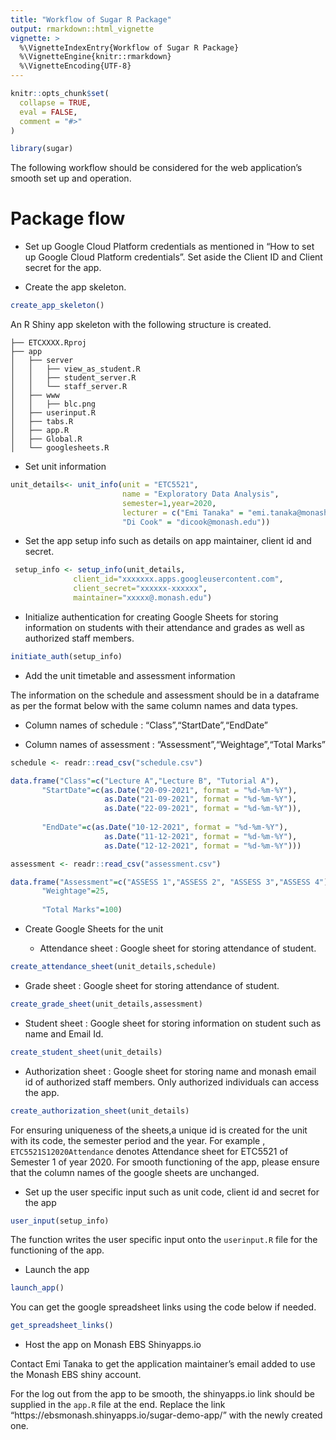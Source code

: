 ```yaml
---
title: "Workflow of Sugar R Package"
output: rmarkdown::html_vignette
vignette: >
  %\VignetteIndexEntry{Workflow of Sugar R Package}
  %\VignetteEngine{knitr::rmarkdown}
  %\VignetteEncoding{UTF-8}
---
```


```r
knitr::opts_chunk$set(
  collapse = TRUE,
  eval = FALSE,
  comment = "#>"
)
```

```r
library(sugar)
```

The following workflow should be considered for the web application's smooth set up and operation. 

# Package flow


- Set up Google Cloud Platform credentials as mentioned in "How to set up Google Cloud Platform credentials". Set aside the Client ID and Client secret for the app. 

- Create the app skeleton.


```r
create_app_skeleton()
```

An R Shiny app skeleton with the following structure is created. 

```
├── ETCXXXX.Rproj
├── app
│   ├── server
│   │   ├── view_as_student.R
│   │   ├── student_server.R
│   │   └── staff_server.R
│   ├── www
│   │   ├── blc.png
│   ├── userinput.R
│   ├── tabs.R
│   ├── app.R
│   ├── Global.R
│   └── googlesheets.R

```
- Set unit information 

```r
unit_details<- unit_info(unit = "ETC5521", 
                         name = "Exploratory Data Analysis",
                         semester=1,year=2020,
                         lecturer = c("Emi Tanaka" = "emi.tanaka@monash.edu",
                         "Di Cook" = "dicook@monash.edu"))
```

- Set the app setup info such as details on app maintainer, client id and secret. 

```r

 setup_info <- setup_info(unit_details,
              client_id="xxxxxxx.apps.googleusercontent.com",
              client_secret="xxxxxx-xxxxxx",
              maintainer="xxxxx@.monash.edu")
```

- Initialize authentication for creating Google Sheets for storing information on students with their attendance and grades as well as authorized staff members. 

```r
initiate_auth(setup_info)
```


- Add the unit timetable and assessment information 

The information on the schedule and assessment should be in a dataframe as per the format below with the same column names and data types.

  + Column names of schedule : "Class","StartDate","EndDate"
  
  + Column names of assessment : "Assessment","Weightage","Total Marks"



```r
schedule <- readr::read_csv("schedule.csv")


```


```r
data.frame("Class"=c("Lecture A","Lecture B", "Tutorial A"),
       "StartDate"=c(as.Date("20-09-2021", format = "%d-%m-%Y"),
                     as.Date("21-09-2021", format = "%d-%m-%Y"),
                     as.Date("22-09-2021", format = "%d-%m-%Y")),
       
       "EndDate"=c(as.Date("10-12-2021", format = "%d-%m-%Y"),
                     as.Date("11-12-2021", format = "%d-%m-%Y"),
                     as.Date("12-12-2021", format = "%d-%m-%Y")))
```

```r
assessment <- readr::read_csv("assessment.csv")
```

```r

data.frame("Assessment"=c("ASSESS 1","ASSESS 2", "ASSESS 3","ASSESS 4"),
       "Weightage"=25,
       
       "Total Marks"=100)
```

- Create Google Sheets for the unit

  + Attendance sheet : Google sheet for storing attendance of student.


```r
create_attendance_sheet(unit_details,schedule)
```

  + Grade sheet : Google sheet for storing attendance of student.
  
```r
create_grade_sheet(unit_details,assessment)
```

  + Student sheet : Google sheet for storing information on student such as name and Email Id.

```r
create_student_sheet(unit_details)
```

  + Authorization sheet : Google sheet for storing name and monash email id of authorized staff members. Only authorized individuals can access the app. 
  
```r
create_authorization_sheet(unit_details)
```

For ensuring uniqueness of the sheets,a unique id is created for the unit with its code, the semester period and the year. For example , `ETC5521S12020Attendance` denotes Attendance sheet for ETC5521 of Semester 1 of year 2020. For smooth functioning of the app, please ensure that the column names of the google sheets are unchanged. 


- Set up the user specific input such as unit code, client id and secret for the app

```r
user_input(setup_info)
```

The function writes the user specific input onto the `userinput.R` file for the functioning of the app.

- Launch the app

```r
launch_app()
```

You can get the google spreadsheet links using the code below if needed. 

```r
get_spreadsheet_links()
```

- Host the app on Monash EBS Shinyapps.io

Contact Emi Tanaka to get the application maintainer's email added to use the Monash EBS shiny account.

For the log out from the app to be smooth, the shinyapps.io link should be supplied in the `app.R` file at the end. Replace the link "https://ebsmonash.shinyapps.io/sugar-demo-app/" with the newly created one. 
